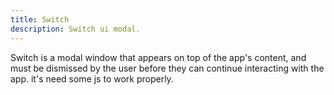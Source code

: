 ```yaml
---
title: Switch
description: Switch ui modal.
---
```


Switch is a modal window that appears on top of the app's content, and must be dismissed by the user before they can continue interacting with the app.
it's need some js to work properly.


<Switch />
